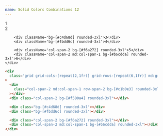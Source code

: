 ```yaml
---
name: Solid Colors Combinations 12
---
```



<div className='flex flex-row flex-wrap items-center justify-center gap-2 pb-8'>
  <Badge text='#c1b0e3' color='bg-[#c1b0e3]' client:load />
  <Badge text='#f580a4' color='bg-[#f580a4]' client:load />
  <Badge text='#c4d68d' color='bg-[#c4d68d]' client:load />
  <Badge text='#fbdd6c' color='bg-[#fbdd6c]' client:load />
  <Badge text='#f6a272' color='bg-[#f6a272]' client:load />
  <Badge text='#b6cdda' color='bg-[#b6cdda]' client:load />
</div>

<div className='flex items-center justify-center rounded-xl p-4'>
    <div className='grid grid-cols-[repeat(2,1fr)] grid-rows-[repeat(6,1fr)] md:grid-cols-[repeat(3,1fr)] md:grid-rows-[repeat(3,1fr)] gap-4 w-full min-h-[500px] content-bento'>
        <div className='col-span-2 md:col-span-1 row-span-2 bg-[#c1b0e3] rounded-3xl'>1</div>
        <div className='col-span-2 bg-[#f580a4] rounded-3xl'>2</div>

        <div className='bg-[#c4d68d] rounded-3xl'>3</div>
        <div className='bg-[#fbdd6c] rounded-3xl'>4</div>

        <div className='col-span-2 bg-[#f6a272] rounded-3xl'>5</div>
        <div className='col-span-2 md:col-span-1 bg-[#b6cdda] rounded-3xl'>6</div>
    </div>

</div>

<CodeBlock client:load>

```html
<div
  class="grid grid-cols-[repeat(2,1fr)] grid-rows-[repeat(6,1fr)] md:grid-cols-[repeat(3,1fr)] md:grid-rows-[repeat(3,1fr)] gap-4 w-full min-h-[500px]"
>
  <div
    class="col-span-2 md:col-span-1 row-span-2 bg-[#c1b0e3] rounded-3xl"
  ></div>
  <div class="col-span-2 bg-[#f580a4] rounded-3xl"></div>

  <div class="bg-[#c4d68d] rounded-3xl"></div>
  <div class="bg-[#fbdd6c] rounded-3xl"></div>

  <div class="col-span-2 bg-[#f6a272] rounded-3xl"></div>
  <div class="col-span-2 md:col-span-1 bg-[#b6cdda] rounded-3xl"></div>
</div>
```

</CodeBlock>
